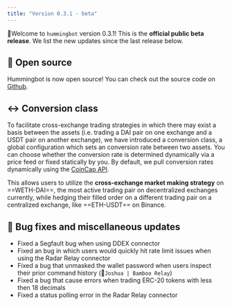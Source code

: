 ```yaml
---
title: "Version 0.3.1 - beta"
---
```


🚀Welcome to `hummingbot` version 0.3.1! This is the **official public beta release**. We list the new updates since the last release below.

## 🙌 Open source

Hummingbot is now open source! You can check out the source code on [Github](https://github.com/coinalpha/hummingbot).

## ↔️ Conversion class

To facilitate cross-exchange trading strategies in which there may exist a basis between the assets (i.e. trading a DAI pair on one exchange and a USDT pair on another exchange), we have introduced a conversion class, a global configuration which sets an conversion rate between two assets. You can choose whether the conversion rate is determined dynamically via a price feed or fixed statically by you. By default, we pull conversion rates dynamically using the [CoinCap API](https://docs.coincap.io/).

This allows users to utilize the **cross-exchange market making strategy** on ==WETH-DAI==, the most active trading pair on decentralized exchanges currently, while hedging their filled order on a different trading pair on a centralized exchange, like ==ETH-USDT== on Binance.

## 🐞 Bug fixes and miscellaneous updates

- Fixed a Segfault bug when using DDEX connector
- Fixed an bug in which users would quickly hit rate limit issues when using the Radar Relay connector
- Fixed a bug that unmasked the wallet password when users inspect their prior command history (🙏`Joshua | Bamboo Relay`)
- Fixed a bug that cause errors when trading ERC-20 tokens with less then 18 decimals
- Fixed a status polling error in the Radar Relay connector
